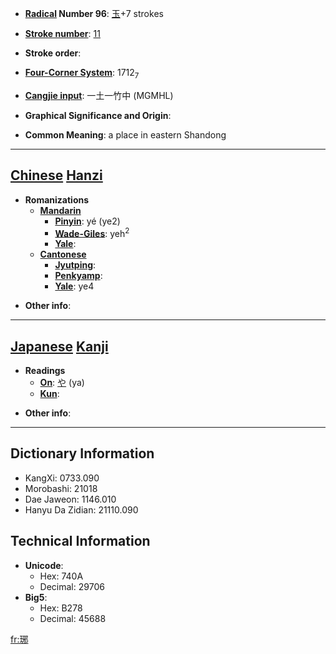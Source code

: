 * '''[[Wiktionary:Chinese radical index| Radical]] Number 96''': [[Wiktionary:Chinese radical index 玉|玉]]+7 strokes

* '''[[Wiktionary:Chinese total strokes index|Stroke number]]''': [[Wiktionary:Chinese total strokes index 11|11]]

* '''Stroke order''': 

* '''[[Wiktionary:Chinese four corner index|Four-Corner System]]''': 1712<sub>7</sub>

* '''[[Wiktionary:Chinese Cangjie index|Cangjie input]]''': 一土一竹中 (MGMHL)

* '''Graphical Significance and Origin''': 

* '''Common Meaning''': a place in eastern Shandong

----

== [[Chinese]] [[Hanzi]] ==

* '''Romanizations'''
** '''[[Mandarin]]'''
*** '''[[Pinyin]]''': yé (ye2)
*** '''[[Wade-Giles]]''': yeh<sup>2</sup>
*** '''[[Yale]]''': 
** '''[[Cantonese]]'''
*** '''[[Jyutping]]''':
*** '''[[Penkyamp]]''': 
*** '''[[Yale]]''': ye4

* '''Other info''': 

----

== [[Japanese]] [[Kanji]] ==

* '''Readings'''
** '''[[On]]''': [[や]] (ya)
** '''[[Kun]]''': 

* '''Other info''':  

----

== Dictionary Information ==

* KangXi: 0733.090
* Morobashi: 21018
* Dae Jaweon: 1146.010
* Hanyu Da Zidian: 21110.090

== Technical Information ==

* '''Unicode''':
** Hex: 740A
** Decimal: 29706
* '''Big5''':
** Hex: B278
** Decimal: 45688

[[fr:琊]]